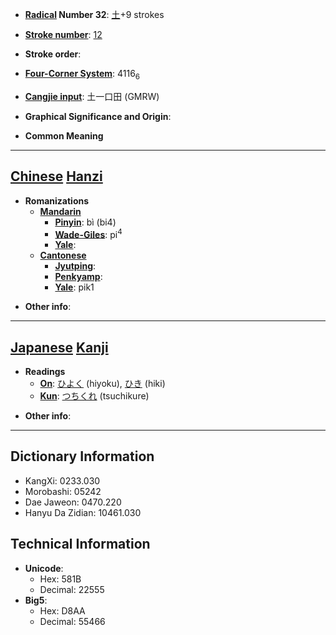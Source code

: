 * '''[[Wiktionary:Chinese radical index| Radical]] Number 32''': [[Wiktionary:Chinese radical index 土|土]]+9 strokes

* '''[[Wiktionary:Chinese total strokes index|Stroke number]]''': [[Wiktionary:Chinese total strokes index 12|12]]

* '''Stroke order''': 

* '''[[Wiktionary:Chinese four corner index|Four-Corner System]]''': 4116<sub>6</sub>

* '''[[Wiktionary:Chinese Cangjie index|Cangjie input]]''': 土一口田 (GMRW)

* '''Graphical Significance and Origin''': 

* '''Common Meaning'''

----

== [[Chinese]] [[Hanzi]] ==

* '''Romanizations'''
** '''[[Mandarin]]'''
*** '''[[Pinyin]]''': bì (bi4)
*** '''[[Wade-Giles]]''': pi<sup>4</sup>
*** '''[[Yale]]''': 
** '''[[Cantonese]]'''
*** '''[[Jyutping]]''':
*** '''[[Penkyamp]]''': 
*** '''[[Yale]]''': pik1

* '''Other info''': 

----

== [[Japanese]] [[Kanji]] ==

* '''Readings'''
** '''[[On]]''': [[ひよく]] (hiyoku), [[ひき]] (hiki)
** '''[[Kun]]''': [[つちくれ]] (tsuchikure)

* '''Other info''':  

----

== Dictionary Information ==

* KangXi: 0233.030
* Morobashi: 05242
* Dae Jaweon: 0470.220
* Hanyu Da Zidian: 10461.030

== Technical Information ==

* '''Unicode''':
** Hex: 581B
** Decimal: 22555
* '''Big5''':
** Hex: D8AA
** Decimal: 55466